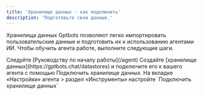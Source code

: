 ```yaml
---
title: 'Хранилище данных - как подключить'
description: 'Подготовьте свои данные.'
---
```


Хранилища данных Gptbots позволяют легко импортировать пользовательские данные и подготовить их к использованию агентами ИИ.
Чтобы обучить агента работе, выполните следующие шаги.

<Steps>
  <Step title="Создать агента">Следуйте [Руководству по началу работы](/agent)</Step>
  <Step title="Обучить">
    Создайте [хранилище данных](https://gptbots.chat/datastores) и подключите его к
     вашего агента с помощью Подключить хранилище данных.
  </Step>
  <Step title="Подключите хранилище данных к агенту">
    На вкладке «Настройки» агента > раздел «Инструменты» настройте `Подключить хранилище данных`
  </Step>
</Steps>
